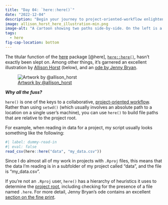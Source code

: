 ```yaml
---
title: "Day 04: `here::here()`"
date: "2022-12-04"
description: "Begin your journey to project-oriented-workflow enlightenment by using `here::here()` to build file paths."
image: allison_horst_here_illustration-min.png
image-alt: "A cartoon showing two paths side-by-side. On the left is a scary spooky forest, with spiderwebs and gnarled trees, with file paths written on the branches like ~/mmm/nope.csv and setwd(/haha/good/luck/), with a scared looking cute fuzzy monster running out of it. On the right is a bright, colorful path with flowers, rainbow and sunshine, with signs saying here! and it's all right here! A monster facing away from us in a backpack and walking stick is looking toward the right path. Stylized text reads here: find your path."
tags: 
  - here
fig-cap-location: bottom
---
```


The titular function of the [here](https://here.r-lib.org/) package [@here], [`here::here()`](https://here.r-lib.org/reference/here.html), hasn't exactly been slept on. Among other things, it's garnered an excellent illustration by [Allison Horst](https://allisonhorst.com/allison-horst) (below), and an [ode by Jenny Bryan](https://github.com/jennybc/here_here "Ode to the here package").

![[Artwork by \@allison_horst](https://twitter.com/allison_horst)](allison_horst_here_illustration-min.png){fig-alt="A cartoon showing two paths side-by-side. On the left is a scary spooky forest, with spiderwebs and gnarled trees, with file paths written on the branches like\"~/mmm/nope.csv\" and \"setwd(\"/haha/good/luck/\")\", with a scared looking cute fuzzy monster running out of it. On the right is a bright, colorful path with flowers, rainbow and sunshine, with signs saying \"here!\" and \"it's all right here!\" A monster facing away from us in a backpack and walking stick is looking toward the right path. Stylized text reads \"here: find your path.\""}

***Why all the fuss?***

`here()` is one of the keys to a collaborative, [project-oriented workflow](https://www.tidyverse.org/blog/2017/12/workflow-vs-script/). Rather than using `setwd()` (which usually involves an absolute path to a location on a single user's machine), you can use `here()` to build file paths that are relative to the project root.

For example, when reading in data for a project, my script usually looks something like the following:

```r
#| label: dummy-read-in
#| eval: false
read_csv(here::here("data", "my_data.csv"))
```

Since I do almost all of my work in projects with `.Rproj` files, this means that the data I'm reading is in a subfolder of my project called "data", and the file is "my_data.csv".

If you're not an `.Rproj` user, `here()` has a hierarchy of heuristics it uses to determine the [project root](https://here.r-lib.org/reference/here.html#project-root), including checking for the presence of a file named `.here`. For more detail, Jenny Bryan's ode contains an excellent [section on the fine print](https://github.com/jennybc/here_here#the-fine-print).
